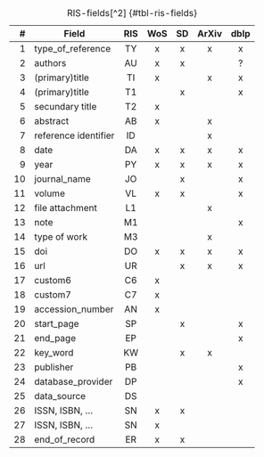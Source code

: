 <!--
Table of the ris fields exported from the different sources. (Still to decide if 1. Alfabetically and 2 Include fieldnames?). Note, after this there is a transformation to get to a common ris file.
-->


|# | Field              |RIS |WoS|SD |ArXiv|dblp|
|-:|--------------------|:--:|:-:|:-:|:---:|:--:|
| 1|type_of_reference   | TY | x | x |  x  | x  |
| 2|authors             | AU | x | x |     | ?  |
| 3|(primary)title      | TI | x |   |  x  | x  |
| 4|(primary)title      | T1 |   | x |     | x  |
| 5|secundary title     | T2 | x |   |     |    |
| 6|abstract            | AB | x |   |  x  |    |
| 7|reference identifier| ID |   |   |  x  |    |
| 8|date                | DA | x | x |  x  | x  |
| 9|year                | PY | x | x |  x  | x  |
|10|journal_name        | JO |   | x |     | x  |
|11|volume              | VL | x | x |     | x  |
|12|file attachment     | L1 |   |   |  x  |    |
|13|note                | M1 |   |   |     | x  |
|14|type of work        | M3 |   |   |  x  |    |
|15|doi                 | DO | x | x |  x  | x  |
|16|url                 | UR |   | x |  x  | x  |
|17|custom6             | C6 | x |   |     |    |
|18|custom7             | C7 | x |   |     |    |
|19|accession_number    | AN | x |   |     |    |
|20|start_page          | SP |   | x |     | x  |
|21|end_page            | EP |   |   |     | x  |
|22|key_word            | KW |   | x |  x  |    |
|23|publisher           | PB |   |   |     | x  |
|24|database_provider   | DP |   |   |     | x  |
|25|data_source         | DS |   |   |     |    |
|26|ISSN, ISBN, ...     | SN | x | x |     |    |
|27|ISSN, ISBN, ...     | SN | x |   |     |    |
|28|end_of_record       | ER | x | x |     |    |

: RIS-fields[^2] {#tbl-ris-fields}